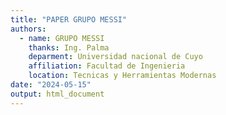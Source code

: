 ```yaml
---
title: "PAPER GRUPO MESSI"
authors:
  - name: GRUPO MESSI
    thanks: Ing. Palma
    deparment: Universidad nacional de Cuyo
    affiliation: Facultad de Ingenieria
    location: Tecnicas y Herramientas Modernas
date: "2024-05-15"
output: html_document
---
```




